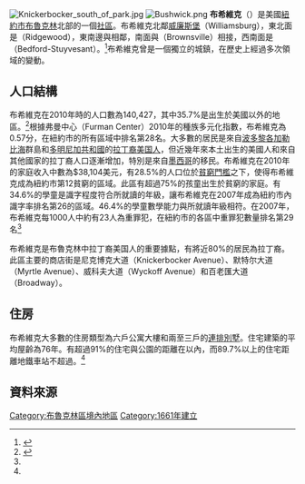 {{NoteTA
|1=zh-hans:布什威克; zh-hant:布希維克;
|2=zh-hans:布什; zh-hant:布希;
}}
[[Image:Knickerbocker_south_of_park.jpg|thumb]]
[[Image:Bushwick.png|thumb]]
'''布希維克'''（'''{{lang|en|Bushwick}}'''）是美國[[紐約市|紐約市]][[布魯克林|布魯克林]]北部的一個{{link-en|下層中產階級|Lower middle class}}[[近鄰社區|社區]]。布希維克北鄰[[威廉斯堡_(布魯克林)|威廉斯堡]]（Williamsburg），東北面是{{link-en|里奇伍德 (皇后區)|Ridgewood, Queens|瑞吉伍德}}（Ridgewood），東南邊與{{link-en|東紐約 (布魯克林)|East New York|東紐約}}相鄰，南面與{{link-en|布朗斯維爾 (布魯克林)|Brownsville, Brooklyn|布朗斯維爾}}（Brownsville）相接，西南面是{{link-en|贝德福德-斯泰弗森特 (布魯克林)|Bedford-Stuyvesant, Brooklyn|贝德福德-斯泰弗森特}}（Bedford-Stuyvesant）。<ref>{{cite web|title=Brooklyn College of the City University of New York, Department of Sociology, Sociology of Brooklyn Page|url=http://depthome.brooklyn.cuny.edu/sociology/brooklynlinks.html|publisher=brooklyn.cuny.edu|accessdate=2011-05-05|archive-date=2007-11-09|archive-url=https://web.archive.org/web/20071109085628/http://depthome.brooklyn.cuny.edu/sociology/brooklynlinks.html|dead-url=no}}</ref>布希維克曾是一個獨立的城鎮，在歷史上經過多次領域的變動。

== 人口結構 ==
布希維克在2010年時的人口數為140,427，其中35.7%是出生於美國以外的地區。<ref name="Furman10">{{cite web|url=http://furmancenter.org/files/sotc/BK_04_11.pdf|title=State of the City’s Housing & Neighborhoods 2010: Bushwick|year=2010|publisher=Furman Center for Real Estate & Urban Policy|accessdate=2013-06-20|archive-date=2013-09-18|archive-url=https://web.archive.org/web/20130918061803/http://furmancenter.org/files/sotc/BK_04_11.pdf|dead-url=no}}</ref>根據弗曼中心（Furman Center）2010年的種族多元化指數，布希維克為0.57分，在紐約市的所有區域中排名第28名。大多數的居民是來自[[波多黎各|波多黎各]][[加勒比海|加勒比海]]群島和[[多明尼加共和國|多明尼加共和國]]的[[拉丁裔美国人|拉丁裔美国人]]，但近幾年來本土出生的美國人和來自其他國家的拉丁裔人口逐漸增加，特別是來自[[墨西哥|墨西哥]]的移民。布希維克在2010年的家庭收入中數為$38,104美元，有28.5%的人口位於[[貧窮門檻|貧窮門檻]]之下，使得布希維克成為紐約市第12貧窮的區域。此區有超過75%的孩童出生於貧窮的家庭。有34.6%的學童是識字程度符合所就讀的年級，讓布希維克在2007年成為紐約市內識字率排名第26的區域。46.4%的學童數學能力與所就讀年級相符。在2007年，布希維克每1000人中約有23人為重罪犯，在紐約市的各區中重罪犯數量排名第29名<ref name="Furman10"/>

布希維克是布魯克林中拉丁裔美国人的重要據點，有將近80%的居民為拉丁裔。此區主要的商店街是尼克博克大道（Knickerbocker Avenue）、默特尔大道（Myrtle Avenue）、威科夫大道（Wyckoff Avenue）和百老匯大道（Broadway）。

== 住房 ==
布希維克大多數的住房類型為六戶公寓大樓和兩至三戶的[[連排別墅|連排別墅]]。住宅建築的平均屋齡為76年。有超過91%的住宅與公園的距離在{{convert|440|yd|m}}以內，而89.7%以上的住宅距離地鐵車站不超過{{convert|0.5|mi|m}}。<ref name="Furman10"/>

== 資料來源 ==
{{reflist}}

{{DEFAULTSORT:Bushwick}}
[[Category:布魯克林區境內地區|Category:布魯克林區境內地區]]
[[Category:1661年建立|Category:1661年建立]]